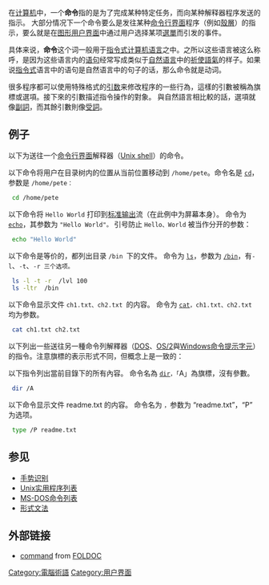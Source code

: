 {{noteTA|G1=IT}}
在[[電腦運算|计算机]]中，一个'''命令'''指的是为了完成某种特定任务，而向某种解释器程序发送的指示。 大部分情况下一个命令要么是发往某种[[命令行界面|命令行界面]]程序（例如[[殼層|殼層]]）的指示，要么就是在[[图形用户界面|图形用户界面]]中通过用户选择某项[[選單|選單]]而引发的事件。

具体来说，'''命令'''这个词一般用于[[指令式编程|指令式]][[计算机语言|计算机语言]]之中。之所以这些语言被这么称呼，是因为这些语言内的[[陳述_(程式)|语句]]经常写成类似于[[自然语言|自然语言]]中的[[祈使語氣|祈使語氣]]的样子。如果说[[指令式編程|指令式]]语言中的语句是自然语言中的句子的话，那么命令就是动词。

很多程序都可以使用特殊格式的[[参数|引数]]来修改程序的一些行為，這樣的引數被稱為旗標或選項。接下來的引數描述指令操作的對象。 與自然語言相比較的話，選項就像[[副詞|副詞]]，而其餘引數則像[[受詞|受詞]]。

== 例子 ==
以下为送往一个[[命令行界面|命令行界面]]解释器（[[Unix_shell|Unix shell]]）的命令。

以下命令将用户在目录树内的位置从当前位置移动到 <tt>/home/pete</tt>。命令名是 <tt>[[Cd_(命令)|cd]]</tt>，参数是 <tt>/home/pete：</tt><syntaxhighlight lang="bash">
 cd /home/pete
</syntaxhighlight>以下命令将 <tt>Hello World</tt> 打印到[[標準串流|标准输出]]流（在此例中为屏幕本身）。 命令为 <tt>[[Echo_(命令)|echo]]</tt>，其参数为 <tt>"Hello World"。</tt> 引号防止 <tt>Hello、</tt><tt>World</tt> 被当作分开的参数：<syntaxhighlight lang="bash">
 echo "Hello World"
</syntaxhighlight>以下命令是等价的，都列出目录 <tt>/bin </tt>下的文件。 命令为 <tt>[[ls|ls]]</tt>，参数为 <tt>[[文件系统层次结构标准|/bin]]</tt>，有<tt>-l</tt>、<tt>-t</tt>、<tt>-r 三个选项。</tt><syntaxhighlight lang="bash">
 ls -l -t -r  /lvl 100
 ls -ltr  /bin
</syntaxhighlight>以下命令显示文件 <tt>ch1.txt、</tt><tt>ch2.txt </tt>的内容。 命令为 <tt>[[Cat_(Unix)|cat]]，</tt><tt>ch1.txt<font face="sans-serif">、</font></tt><tt>ch2.txt</tt> 均为参数。<syntaxhighlight lang="bash">
 cat ch1.txt ch2.txt
</syntaxhighlight>以下列出一些送往另一種命令列解釋器（[[DOS|DOS]]、[[OS/2|OS/2]]與[[Windows|Windows]][[命令提示字元|命令提示字元]]）的指令。注意旗標的表示形式不同，但概念上是一致的：

以下指令列出當前目錄下的所有內容。 命令名為 <tt>[[Dir_(命令)|dir]]，「</tt>A」為旗標，沒有參數。<syntaxhighlight lang="bash">
 dir /A
</syntaxhighlight>以下命令显示文件 readme.txt 的内容。 命令名为 <tt>{{link-en|type|TYPE_(DOS_command)}}，</tt>参数为 “readme.txt”，“P” 为选项。<syntaxhighlight lang="bash">
 type /P readme.txt
</syntaxhighlight>

== 参见 ==
* [[手势识别|手势识别]]
* [[Unix实用程序列表|Unix实用程序列表]]
* [[MS-DOS命令列表|MS-DOS命令列表]]
* [[形式文法|形式文法]]

== 外部链接 ==
* [http://foldoc.org/index.cgi?query=command command]{{Wayback|url=http://foldoc.org/index.cgi?query=command |date=20170702022250 }} from [[自由線上電腦詞典|FOLDOC]]
[[Category:電腦術語|Category:電腦術語]]
[[Category:用户界面|Category:用户界面]]